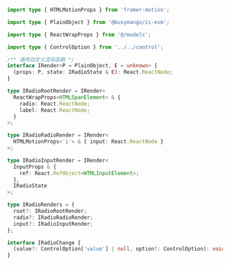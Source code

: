 
```ts
import type { HTMLMotionProps } from 'framer-motion';

import type { PlainObject } from '@busymango/is-esm';

import type { ReactWrapProps } from '@/models';

import type { ControlOption } from '../../control';

/** 通用自定义渲染函数 */
interface IRender<P = PlainObject, E = unknown> {
  (props: P, state: IRadioState & E): React.ReactNode;
}

type IRadioRootRender = IRender<
  ReactWrapProps<HTMLSpanElement> & {
    radio: React.ReactNode;
    label: React.ReactNode;
  }
>;

type IRadioRadioRender = IRender<
  HTMLMotionProps<'i'> & { input: React.ReactNode }
>;

type IRadioInputRender = IRender<
  InputProps & {
    ref: React.RefObject<HTMLInputElement>;
  },
  IRadioState
>;

type IRadioRenders = {
  root?: IRadioRootRender;
  radio?: IRadioRadioRender;
  input?: IRadioInputRender;
};

interface IRadioChange {
  (value?: ControlOption['value'] | null, option?: ControlOption): void;
}
```
